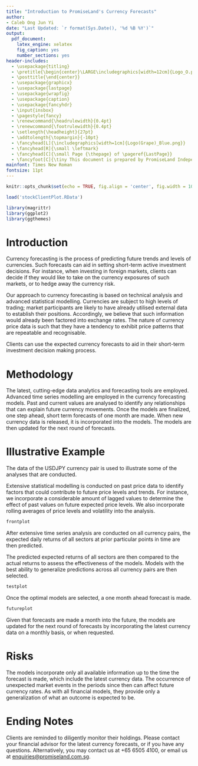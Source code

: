 ```yaml
---
title: "Introduction to PromiseLand's Currency Forecasts"
author: 
- Caleb Ong Jun Yi
date: "Last Updated: `r format(Sys.Date(), '%d %B %Y')`"
output:
  pdf_document:
    latex_engine: xelatex
    fig_caption: yes
    number_sections: yes
header-includes:
  - \usepackage{titling}
  - \pretitle{\begin{center}\LARGE\includegraphics[width=12cm]{Logo_O.png}\\[\bigskipamount]}
  - \posttitle{\end{center}}
  - \usepackage{graphicx}
  - \usepackage{lastpage}
  - \usepackage{wrapfig}
  - \usepackage{caption}
  - \usepackage{fancyhdr}
  - \input{insbox} 
  - \pagestyle{fancy}
  - \renewcommand{\headrulewidth}{0.4pt}
  - \renewcommand{\footrulewidth}{0.4pt}
  - \setlength{\headheight}{27pt}
  - \addtolength{\topmargin}{-10pt}
  - \fancyhead[L]{\includegraphics[width=1cm]{Logo(Grape)_Blue.png}}
  - \fancyhead[R]{\small \leftmark}
  - \fancyhead[C]{\small Page {\thepage} of \pageref{LastPage}}
  - \fancyfoot[C]{\tiny This document is prepared by PromiseLand Independent Pte Ltd. It does not reflect any views from any other agency, organization, employer or company. This document is for information only. It does not constitute an offer or solicitation to deal in units of any investments. It was prepared with no consideration for any specific financial situation, objective or need. No warranty is given and no liability is accepted for any loss arising directly or indirectly as a result of any action taken by a person acting on the information, opinion, forecast, or estimate contained herein. Past performance, prediction, projection or forecast of any economic trends or financial markets are not necessarily indicative of the future or likely performance of any investments. Please read the prospectus of the funds to understand the risks associated in investing in the fund, which may be obtained from PromiseLand Independent Pte. Ltd. or directly from the relevant entity. Potential investors may wish to seek advice from a financial adviser before making any investment decision. This advertisement has not been reviewed by the Monetary Authority of Singapore.}
mainfont: Times New Roman
fontsize: 11pt
---
```


\newpage

\setcounter{tocdepth}{2}
\tableofcontents

```r
knitr::opts_chunk$set(echo = TRUE, fig.align = 'center', fig.width = 10, fig.height = 6)
```

```r
load('stockClientPlot.RData')

library(magrittr)
library(ggplot2)
library(ggthemes)
```

\newpage
 
# Introduction

Currency forecasting is the process of predicting future trends and levels of currencies. Such forecasts can aid in setting short-term
active investment decisions. For instance, when investing in foreign markets, clients can decide if they would like to take on the currency exposures of such markets, or to hedge away the currency risk.


Our approach to currency forecasting is based on technical analysis and advanced statistical modelling. Currencies are subject to high levels of trading; market participants are likely to have already utilised external data to establish their positions. Accordingly, we believe that such information would already been factored into exchange rates. The nature of currency price data is such that they have a tendency to exhibit price patterns that are repeatable and recognisable. 

Clients can use the expected currency forecasts to aid in their short-term investment decision­ making process.

# Methodology


The latest, cutting-edge data analytics and forecasting tools are employed. Advanced time series modelling are employed in the currency forecasting models. Past and current values are analysed to identify any relationships that can explain future currency movements. Once the models are finalized, one step ahead, short term forecasts of one month are made. When new currency data is released, it is incorporated into the models. The models are then updated for the next round of forecasts.

\newpage

# Illustrative Example

The data of the USDJPY currency pair is used to illustrate some of the analyses that are conducted.

Extensive statistical modelling is conducted on past price data to identify factors that could contribute to future price levels and trends. For instance, we incorporate a considerable amount of lagged values to determine the effect of past values on future expected price levels. We also incorporate rolling averages of price levels and volatility into the analysis.

```r
frontplot
```

\newpage

After extensive time series analysis are conducted on all currency pairs, the expected daily returns of all sectors at prior particular points in time are then predicted.

The predicted expected returns of all sectors are then compared to the actual returns to assess the effectiveness of the models. Models with the best ability to generalize predictions across all currency pairs are then selected.

```r
testplot
```




\newpage

Once the optimal models are selected, a one month ahead forecast is made.

```r
futureplot
```

Given that forecasts are made a month into the future, the models are updated for the next round of forecasts by incorporating the latest currency data on a monthly basis, or when requested.

\newpage

# Risks

The models incorporate only all available information up to the time the forecast is made, which include the latest currency data. The occurrence of unexpected market events in the periods since then can affect future currency rates. As with all financial models, they provide only a generalization of what an outcome is expected to be.

# Ending Notes

Clients are reminded to diligently monitor their holdings. Please contact your financial advisor for the latest currency forecasts, or if you have any questions. Alternatively, you may contact us at +65 6505 4100, or email us at <enquiries@promiseland.com.sg>.

